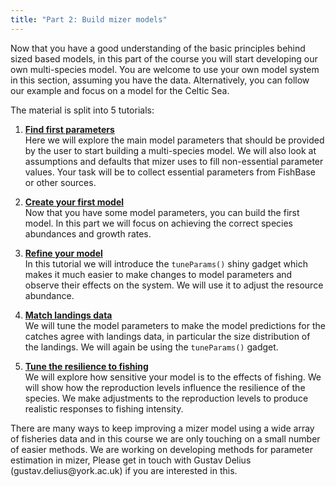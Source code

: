 ```yaml
---
title: "Part 2: Build mizer models"
---
```


Now that you have a good understanding of the basic principles behind sized based models, in this part of the course you will start developing our own multi-species model. You are welcome to use your own model system in this section, assuming you have the data. Alternatively, you can follow our example and focus on a model for the Celtic Sea. 

The material is split into 5 tutorials:

1.  [**Find first parameters**](find-species-parameters.qmd)\
    Here we will explore the main model parameters that should be provided by the user to start building a multi-species model. We will also look at assumptions and defaults that mizer uses to fill non-essential parameter values. Your task will be to collect essential parameters from FishBase or other sources. 

2.  [**Create your first model**](create-first-model.qmd)\
    Now that you have some model parameters, you can build the first model. In this part we will focus on achieving the correct species abundances and growth rates.
    
3.  [**Refine your model**](refine.qmd)\
    In this tutorial we will introduce the `tuneParams()` shiny gadget which makes it much easier to make changes to model parameters and observe their effects on the system. We will use it to adjust the resource abundance. 
    
4.  [**Match landings data**](landings.qmd)\
    We will tune the model parameters to make the model predictions for the catches agree with landings data, in particular the size distribution of the landings. We will again be using the `tuneParams()` gadget.

5.  [**Tune the resilience to fishing**](tune-resilience.qmd)\
    We will explore how sensitive your model is to the effects of fishing. We will show how the reproduction levels influence the resilience of the species. We make adjustments to the reproduction levels to produce realistic responses to fishing intensity.
    
There are many ways to keep improving a mizer model using a wide array of fisheries data and in this course we are only touching on a small number of easier methods. We are working on developing methods for parameter estimation in mizer, Please get in touch with Gustav Delius (gustav.delius@york.ac.uk) if you are interested in this.

